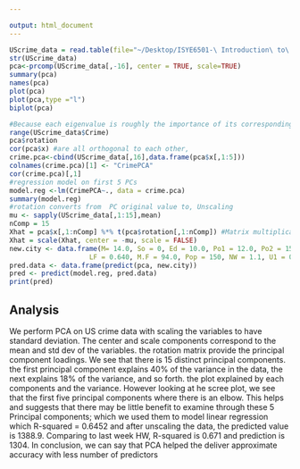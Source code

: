 ```yaml
---

output: html_document
---
```


```r
UScrime_data = read.table(file="~/Desktop/ISYE6501-\ Introduction\ to\ Analytics\ Modeling/Fall2020hw6/uscrime.txt", header = TRUE,stringsAsFactors = FALSE)
str(UScrime_data)
pca<-prcomp(UScrime_data[,-16], center = TRUE, scale=TRUE)
summary(pca)
names(pca)
plot(pca)
plot(pca,type ="l")
biplot(pca)

#Because each eigenvalue is roughly the importance of its corresponding eigenvector, the proportion of variance explained is the sum of the eigenvalues of the features you kept divided by the sum of the eigenvalues of all features.
range(UScrime_data$Crime)
pca$rotation
cor(pca$x) #are all orthogonal to each other, 
crime.pca<-cbind(UScrime_data[,16],data.frame(pca$x[,1:5]))
colnames(crime.pca)[1] <- "CrimePCA"
cor(crime.pca)[,1]
#regression model on first 5 PCs
model.reg <-lm(CrimePCA~., data = crime.pca)
summary(model.reg)
#rotation converts from  PC original value to, Unscaling
mu <- sapply(UScrime_data[,1:15],mean)
nComp = 15
Xhat = pca$x[,1:nComp] %*% t(pca$rotation[,1:nComp]) #Matrix multiplication 
Xhat = scale(Xhat, center = -mu, scale = FALSE)
new.city <- data.frame(M= 14.0, So = 0, Ed = 10.0, Po1 = 12.0, Po2 = 15.5,
                    LF = 0.640, M.F = 94.0, Pop = 150, NW = 1.1, U1 = 0.120, U2 = 3.6, Wealth = 3200, Ineq = 20.1, Prob = 0.040,Time = 39.0)
pred.data <- data.frame(predict(pca, new.city)) 
pred <- predict(model.reg, pred.data)
print(pred)
```
## Analysis
We perform PCA on US crime data  with scaling the variables to have standard deviation. The center and scale components correspond to the mean and std dev of the variables. the rotation matrix provide the principal component loadings. We see that there is 15 distinct principal components. the first principal component explains 40% of the variance in the data, the next explains 18% of the variance, and so forth. the plot explained by each components and the variance. However looking at he scree plot, we see that the first five principal components where there is an elbow. This helps and suggests that there may be little benefit to examine through these 5 Principal components; which we used them to model linear regression which R-squared = 0.6452 and after unscaling the data, the predicted value is 1388.9. Comparing to last week HW, R-squared is 0.671 and prediction is 1304. In conclusion, we can say that PCA helped the deliver approximate accuracy with less number of predictors 






